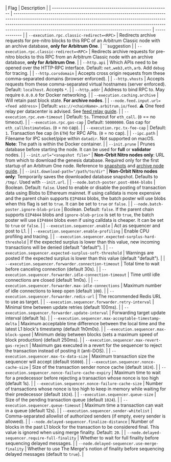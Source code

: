<section class='small-table'>

| Flag                                                      | Description                                                                                                                                                                                                                                                                                                   |
| --------------------------------------------------------- | ------------------------------------------------------------------------------------------------------------------------------------------------------------------------------------------------------------------------------------------------------------------------------------------------------------- | ------------- |
| `--execution.rpc.classic-redirect=<RPC>`                  | Redirects archive requests for pre-nitro blocks to this RPC of an Arbitrum Classic node with an archive database, **only for Arbitrum One**.                                                                                                                                                                  | ```suggestion |
| `--execution.rpc.classic-redirect=<RPC>`                  | Redirects archive requests for pre-nitro blocks to this RPC from an Arbitrum Classic node with an archive database, **only for Arbitrum One**.                                                                                                                                                                |
| `--http.api`                                              | Which APIs need to be opened over the HTTP-RPC interface. Default: `net,web3,eth,arb`. Add `debug` for tracing.                                                                                                                                                                                               |
| `--http.corsdomain`                                       | Accepts cross origin requests from these comma-separated domains (browser enforced).                                                                                                                                                                                                                          |
| `--http.vhosts`                                           | Accepts requests from these comma-separated virtual hostnames (server enforced). Default: `localhost`. Accepts `*`.                                                                                                                                                                                           |
| `--http.addr`                                             | Address to bind RPC to. May require `0.0.0.0` for Docker networking.                                                                                                                                                                                                                                          |
| `--execution.caching.archive`                             | Will retain past block state. **For archive nodes**.                                                                                                                                                                                                                                                          |
| `--node.feed.input.url=<feed address>`                    | Default: `wss://<chainName>.arbitrum.io/feed`. ⚠️ One feed relay per datacenter is advised. See [feed relay guide](/run-arbitrum-node/sequencer/01-run-feed-relay.mdx).                                                                                                                                       |
| `--execution.rpc.evm-timeout`                             | Default: `5s`. Timeout for `eth_call`. (`0` == no timeout).                                                                                                                                                                                                                                                   |
| `--execution.rpc.gas-cap`                                 | Default: `50000000`. Gas cap for `eth_call`/`estimateGas`. (`0` = no cap).                                                                                                                                                                                                                                    |
| `--execution.rpc.tx-fee-cap`                              | Default: `1`. Transaction fee cap (in `ETH`) for RPC APIs. (`0` = no cap).                                                                                                                                                                                                                                    |
| `--ipc.path`                                              | Filename for IPC socket/pipe within `datadir`. Not supported on macOS. **Note**: The path is within the Docker container.                                                                                                                                                                                     |
| `--init.prune`                                            | Prunes database before starting the node. It can be used for **full** or **validator** nodes.                                                                                                                                                                                                                 |
| `--init.url="<snapshot file>"`                            | **Non-Orbit Nitro nodes only**: URL from which to download the genesis database. Required only for the first startup of an Arbitrum One node. Reference to [snapshots](https://snapshot.arbitrum.foundation/index.html) and [archive node guide](/run-arbitrum-node/more-types/01-run-archive-node.mdx).      |
| `--init.download-path="/path/to/dir"`                     | **Non-Orbit Nitro nodes only**: Temporarily saves the downloaded database snapshot. Defaults to `/tmp/`. Used with `--init.url`.                                                                                                                                                                              |
| `--node.batch-poster.post-4844-blobs`                     | Boolean. Default: `false`. Used to enable or disable the posting of transaction data using Blobs to Ethereum mainnet. If using calldata is more expensive and the parent chain supports `EIP4844` blobs, the batch poster will use blobs when this flag is set to `true`. It can be set to `true` or `false`. |
| `--node.batch-poster.ignore-blob-price`                   | Boolean. Default: `false`. If the parent chain supports `EIP4844` blobs and `ignore-blob-price` is set to `true`, the batch poster will use `EIP4844` blobs even if using calldata is cheaper. It can be set to `true` or `false`.                                                                            |
| `--execution.sequencer.enable`                            | Act as sequencer and post to L1.                                                                                                                                                                                                                                                                              |
| `--execution.sequencer.enable-profiling`                  | Enable CPU profiling and tracing.                                                                                                                                                                                                                                                                             |
| `--execution.sequencer.expected-surplus-hard-threshold`   | If the expected surplus is lower than this value, new incoming transactions will be denied (default "default").                                                                                                                                                                                               |
| `--execution.sequencer.expected-surplus-soft-threshold`   | Warnings are posted if the expected surplus is lower than this value (default "default").                                                                                                                                                                                                                     |
| `--execution.sequencer.forwarder.connection-timeout`      | Total time to wait before canceling connection (default 30s).                                                                                                                                                                                                                                                 |
| `--execution.sequencer.forwarder.idle-connection-timeout` | Time until idle connections are closed (default 1m0s).                                                                                                                                                                                                                                                        |
| `--execution.sequencer.forwarder.max-idle-connections`    | Maximum number of idle connections to keep open (default `100`).                                                                                                                                                                                                                                              |
| `--execution.sequencer.forwarder.redis-url`               | The recommended Redis URL to use as target.                                                                                                                                                                                                                                                                   |
| `--execution.sequencer.forwarder.retry-interval`          | Minimal time between update retries (default 100ms).                                                                                                                                                                                                                                                          |
| `--execution.sequencer.forwarder.update-interval`         | Forwarding target update interval (default 1s).                                                                                                                                                                                                                                                               |
| `--execution.sequencer.max-acceptable-timestamp-delta`    | Maximum acceptable time difference between the local time and the latest L1 block's timestamp (default 1h0m0s).                                                                                                                                                                                               |
| `--execution.sequencer.max-block-speed`                   | Minimum delay between blocks (sets a maximum speed of block production) (default 250ms).                                                                                                                                                                                                                      |
| `--execution.sequencer.max-revert-gas-reject`             | Maximum gas executed in a revert for the sequencer to reject the transaction instead of posting it (anti-DOS).                                                                                                                                                                                                |
| `--execution.sequencer.max-tx-data-size`                  | Maximum transaction size the sequencer will accept (default `95000`).                                                                                                                                                                                                                                         |
| `--execution.sequencer.nonce-cache-size`                  | Size of the transaction sender nonce cache (default `1024`).                                                                                                                                                                                                                                                  |
| `--execution.sequencer.nonce-failure-cache-expiry`        | Maximum time to wait for a predecessor before rejecting a transaction whose nonce is too high (default 1s).                                                                                                                                                                                                   |
| `--execution.sequencer.nonce-failure-cache-size`          | Number of transactions whose nonce is too high to keep in memory while waiting for their predecessor (default `1024`).                                                                                                                                                                                        |
| `--execution.sequencer.queue-size`                        | Size of the pending transaction queue (default `1024`).                                                                                                                                                                                                                                                       |
| `--execution.sequencer.queue-timeout`                     | Maximum time a transaction can wait in a queue (default 12s).                                                                                                                                                                                                                                                 |
| `--execution.sequencer.sender-whitelist`                  | Comma-separated allowlist of authorized senders (if empty, every sender is allowed).                                                                                                                                                                                                                          |
| `--node.delayed-sequencer.finalize-distance`              | Number of blocks in the past L1 block for the transaction to be considered final. This value is ignored when using merge finality. Default: `20`.                                                                                                                                                             |
| `--node.delayed-sequencer.require-full-finality`          | Whether to wait for full finality before sequencing delayed messages.                                                                                                                                                                                                                                         |
| `--node.delayed-sequencer.use-merge-finality`             | Whether to use The Merge's notion of finality before sequencing delayed messages (default to `true`).                                                                                                                                                                                                         |

</section>
